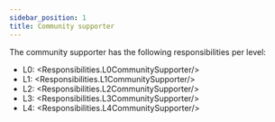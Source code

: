 ```yaml
---
sidebar_position: 1
title: Community supporter
---
```


The community supporter has the following responsibilities per level:
- L0: <Responsibilities.L0CommunitySupporter/>
- L1: <Responsibilities.L1CommunitySupporter/>
- L2: <Responsibilities.L2CommunitySupporter/>
- L3: <Responsibilities.L3CommunitySupporter/>
- L4: <Responsibilities.L4CommunitySupporter/>